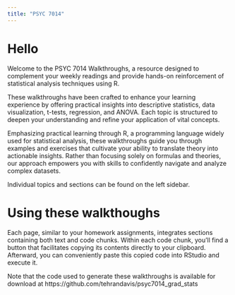 ```yaml
---
title: "PSYC 7014"
---
```


# Hello

Welcome to the PSYC 7014 Walkthroughs, a resource designed to complement your weekly readings and provide hands-on reinforcement of statistical analysis techniques using R.

These walkthroughs have been crafted to enhance your learning experience by offering practical insights into descriptive statistics, data visualization, t-tests, regression, and ANOVA. Each topic is structured to deepen your understanding and refine your application of vital concepts.

Emphasizing practical learning through R, a programming language widely used for statistical analysis, these walkthroughs guide you through examples and exercises that cultivate your ability to translate theory into actionable insights. Rather than focusing solely on formulas and theories, our approach empowers you with skills to confidently navigate and analyze complex datasets.

Individual topics and sections can be found on the left sidebar.

# Using these walkthoughs

Each page, similar to your homework assignments, integrates sections containing both text and code chunks. Within each code chunk, you'll find a button that facilitates copying its contents directly to your clipboard. Afterward, you can conveniently paste this copied code into RStudio and execute it.

Note that the code used to generate these walkthroughs is available for download at https://github.com/tehrandavis/psyc7014_grad_stats
